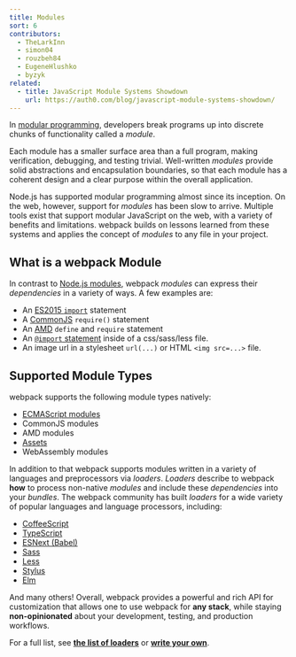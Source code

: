 ```yaml
---
title: Modules
sort: 6
contributors:
  - TheLarkInn
  - simon04
  - rouzbeh84
  - EugeneHlushko
  - byzyk
related:
  - title: JavaScript Module Systems Showdown
    url: https://auth0.com/blog/javascript-module-systems-showdown/
---
```


In [modular programming](https://en.wikipedia.org/wiki/Modular_programming), developers break programs up into discrete chunks of functionality called a _module_.

Each module has a smaller surface area than a full program, making verification, debugging, and testing trivial.
Well-written _modules_ provide solid abstractions and encapsulation boundaries, so that each module has a coherent design and a clear purpose within the overall application.

Node.js has supported modular programming almost since its inception.
On the web, however, support for _modules_ has been slow to arrive.
Multiple tools exist that support modular JavaScript on the web, with a variety of benefits and limitations.
webpack builds on lessons learned from these systems and applies the concept of _modules_ to any file in your project.

## What is a webpack Module

In contrast to [Node.js modules](https://nodejs.org/api/modules.html), webpack _modules_ can express their _dependencies_ in a variety of ways. A few examples are:

- An [ES2015 `import`](https://developer.mozilla.org/en-US/docs/Web/JavaScript/Reference/Statements/import) statement
- A [CommonJS](http://www.commonjs.org/specs/modules/1.0/) `require()` statement
- An [AMD](https://github.com/amdjs/amdjs-api/blob/master/AMD.md) `define` and `require` statement
- An [`@import` statement](https://developer.mozilla.org/en-US/docs/Web/CSS/@import) inside of a css/sass/less file.
- An image url in a stylesheet `url(...)` or HTML `<img src=...>` file.

## Supported Module Types

webpack supports the following module types natively:

- [ECMAScript modules](/guides/ecma-script-modules)
- CommonJS modules
- AMD modules
- [Assets](/guides/asset-modules)
- WebAssembly modules

In addition to that webpack supports modules written in a variety of languages and preprocessors via _loaders_. _Loaders_ describe to webpack **how** to process non-native _modules_ and include these _dependencies_ into your _bundles_.
The webpack community has built _loaders_ for a wide variety of popular languages and language processors, including:

- [CoffeeScript](http://coffeescript.org)
- [TypeScript](https://www.typescriptlang.org)
- [ESNext (Babel)](https://babeljs.io)
- [Sass](http://sass-lang.com)
- [Less](http://lesscss.org)
- [Stylus](http://stylus-lang.com)
- [Elm](https://elm-lang.org/)

And many others! Overall, webpack provides a powerful and rich API for customization that allows one to use webpack for **any stack**, while staying **non-opinionated** about your development, testing, and production workflows.

For a full list, see [**the list of loaders**](/loaders) or [**write your own**](/api/loaders).
